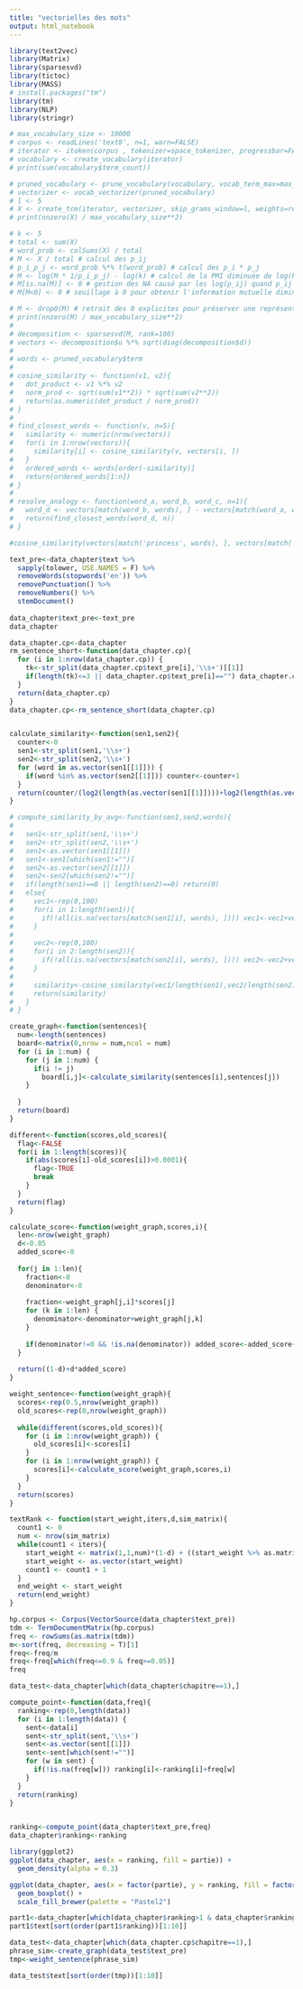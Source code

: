 ```yaml
---
title: "vectorielles des mots"
output: html_notebook
---
```


```r
library(text2vec)
library(Matrix)
library(sparsesvd)
library(tictoc)
library(MASS)
# install.packages("tm")
library(tm)
library(NLP)
library(stringr)
```

```r
# max_vocabulary_size <- 10000
# corpus <- readLines('text8', n=1, warn=FALSE)
# iterator <- itoken(corpus , tokenizer=space_tokenizer, progressbar=FALSE)
# vocabulary <- create_vocabulary(iterator)
# print(sum(vocabulary$term_count))
```

```r
# pruned_vocabulary <- prune_vocabulary(vocabulary, vocab_term_max=max_vocabulary_size)
# vectorizer <- vocab_vectorizer(pruned_vocabulary)
# l <- 5
# X <- create_tcm(iterator, vectorizer, skip_grams_window=l, weights=rep(1, l))
# print(nnzero(X) / max_vocabulary_size**2)
```

```r
# k <- 5
# total <- sum(X)
# word_prob <- colSums(X) / total
# M <- X / total # calcul des p_ij
# p_i_p_j <- word_prob %*% t(word_prob) # calcul des p_i * p_j
# M <- log(M * 1/p_i_p_j) - log(k) # calcul de la PMI diminuée de log(k)
# M[is.na(M)] <- 0 # gestion des NA causé par les log(p_ij) quand p_ij = 0
# M[M<0] <- 0 # seuillage à 0 pour obtenir l'information mutuelle diminuée positive
```

```r
# M <- drop0(M) # retrait des 0 explicites pour préserver une représentation creuse efficace
# print(nnzero(M) / max_vocabulary_size**2)
# 
# decomposition <- sparsesvd(M, rank=100)
# vectors <- decomposition$u %*% sqrt(diag(decomposition$d))
# 
# words <- pruned_vocabulary$term
# 
# cosine_similarity <- function(v1, v2){
#   dot_product <- v1 %*% v2
#   norm_prod <- sqrt(sum(v1**2)) * sqrt(sum(v2**2))
#   return(as.numeric(dot_product / norm_prod))
# }
# 
# find_closest_words <- function(v, n=5){
#   similarity <- numeric(nrow(vectors))
#   for(i in 1:nrow(vectors)){
#     similarity[i] <- cosine_similarity(v, vectors[i, ])
#   }
#   ordered_words <- words[order(-similarity)]
#   return(ordered_words[1:n])
# }
# 
# resolve_analogy <- function(word_a, word_b, word_c, n=1){
#   word_d <- vectors[match(word_b, words), ] - vectors[match(word_a, words), ] + vectors[match(word_c, words), ]
#   return(find_closest_words(word_d, n))
# }
```

```r
#cosine_similarity(vectors[match('princess', words), ], vectors[match('irulan', words), ])
```

```r
text_pre<-data_chapter$text %>% 
  sapply(tolower, USE.NAMES = F) %>% 
  removeWords(stopwords('en')) %>% 
  removePunctuation() %>% 
  removeNumbers() %>%
  stemDocument()
  
data_chapter$text_pre<-text_pre
data_chapter
```

```r
data_chapter.cp<-data_chapter
rm_sentence_short<-function(data_chapter.cp){
  for (i in 1:nrow(data_chapter.cp)) {
    tk<-str_split(data_chapter.cp$text_pre[i],'\\s+')[[1]]
    if(length(tk)<=3 || data_chapter.cp$text_pre[i]=="") data_chapter.cp<-data_chapter.cp[-i,]
  }
  return(data_chapter.cp)
}
data_chapter.cp<-rm_sentence_short(data_chapter.cp)


calculate_similarity<-function(sen1,sen2){
  counter<-0
  sen1<-str_split(sen1,'\\s+')
  sen2<-str_split(sen2,'\\s+')
  for (word in as.vector(sen1[[1]])) {
    if(word %in% as.vector(sen2[[1]])) counter<-counter+1
  }
  return(counter/(log2(length(as.vector(sen1[[1]])))+log2(length(as.vector(sen2[[1]])))))
}

# compute_similarity_by_avg<-function(sen1,sen2,words){
#   
#   sen1<-str_split(sen1,'\\s+')
#   sen2<-str_split(sen2,'\\s+')
#   sen1<-as.vector(sen1[[1]])
#   sen1<-sen1[which(sen1!="")]
#   sen2<-as.vector(sen2[[1]])
#   sen2<-sen2[which(sen2!="")]
#   if(length(sen1)==0 || length(sen2)==0) return(0)
#   else{
#     vec1<-rep(0,100)
#     for(i in 1:length(sen1)){
#       if(!all(is.na(vectors[match(sen1[i], words), ]))) vec1<-vec1+vectors[match(sen1[i], words), ]
#     } 
#   
#     vec2<-rep(0,100)
#     for(i in 2:length(sen2)){
#       if(!all(is.na(vectors[match(sen2[i], words), ]))) vec2<-vec2+vectors[match(sen2[i], words), ]
#     } 
#   
#     similarity<-cosine_similarity(vec1/length(sen1),vec2/length(sen2))
#     return(similarity)
#   }
# }

create_graph<-function(sentences){
  num<-length(sentences)
  board<-matrix(0,nrow = num,ncol = num)
  for (i in 1:num) {
    for (j in 1:num) {
      if(i != j) 
        board[i,j]<-calculate_similarity(sentences[i],sentences[j])
    }
    
  }
  return(board)
}

different<-function(scores,old_scores){
  flag<-FALSE
  for(i in 1:length(scores)){
    if(abs(scores[i]-old_scores[i])>0.0001){
      flag<-TRUE
      break
    }
  }
  return(flag)
}

calculate_score<-function(weight_graph,scores,i){
  len<-nrow(weight_graph)
  d<-0.85
  added_score<-0
  
  for(j in 1:len){
    fraction<-0
    denominator<-0
    
    fraction<-weight_graph[j,i]*scores[j]
    for (k in 1:len) {
      denominator<-denominator+weight_graph[j,k]
    }
    
    if(denominator!=0 && !is.na(denominator)) added_score<-added_score+ fraction/denominator
  }
  
  return((1-d)+d*added_score)
}

weight_sentence<-function(weight_graph){
  scores<-rep(0.5,nrow(weight_graph))
  old_scores<-rep(0,nrow(weight_graph))
  
  while(different(scores,old_scores)){
    for (i in 1:nrow(weight_graph)) {
      old_scores[i]<-scores[i]
    }
    for (i in 1:nrow(weight_graph)) {
      scores[i]<-calculate_score(weight_graph,scores,i)
    }
  }
  return(scores)
}

textRank <- function(start_weight,iters,d,sim_matrix){
  count1 <- 0
  num <- nrow(sim_matrix)
  while(count1 < iters){
    start_weight <- matrix(1,1,num)*(1-d) + ((start_weight %>% as.matrix %>% t) %*% sim_matrix) * d
    start_weight <- as.vector(start_weight)
    count1 <- count1 + 1
  }
  end_weight <- start_weight
  return(end_weight)
}

```

```r
hp.corpus <- Corpus(VectorSource(data_chapter$text_pre))
tdm <- TermDocumentMatrix(hp.corpus)
freq <- rowSums(as.matrix(tdm))
m<-sort(freq, decreasing = T)[1]
freq<-freq/m
freq<-freq[which(freq<=0.9 & freq>=0.05)]
freq

data_test<-data_chapter[which(data_chapter$chapitre==1),]

compute_point<-function(data,freq){
  ranking<-rep(0,length(data))
  for (i in 1:length(data)) {
    sent<-data[i]
    sent<-str_split(sent,'\\s+')
    sent<-as.vector(sent[[1]])
    sent<-sent[which(sent!="")]
    for (w in sent) {
      if(!is.na(freq[w])) ranking[i]<-ranking[i]+freq[w]
    }
  }
  return(ranking)
}


ranking<-compute_point(data_chapter$text_pre,freq)
data_chapter$ranking<-ranking

library(ggplot2)
ggplot(data_chapter, aes(x = ranking, fill = partie)) +
  geom_density(alpha = 0.3)

ggplot(data_chapter, aes(x = factor(partie), y = ranking, fill = factor(partie))) +
  geom_boxplot() +
  scale_fill_brewer(palette = "Pastel2")


```

```r
part1<-data_chapter[which(data_chapter$ranking>1 & data_chapter$ranking<2.5 & data_chapter$partie==1),]
part1$text[sort(order(part1$ranking))[1:10]]
```

```r
data_test<-data_chapter[which(data_chapter.cp$chapitre==1),]
phrase_sim<-create_graph(data_test$text_pre)
tmp<-weight_sentence(phrase_sim)
```

```r
data_test$text[sort(order(tmp))[1:10]]
```

